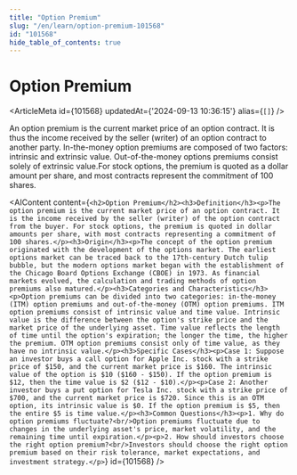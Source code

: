 ```yaml
---
title: "Option Premium"
slug: "/en/learn/option-premium-101568"
id: "101568"
hide_table_of_contents: true
---
```



# Option Premium

<ArticleMeta id={101568} updatedAt={'2024-09-13 10:36:15'} alias={`[]`} />
<div className='border-solid border-b border-t-0 my-4 border-[var(--ifm-color-gray-300)]' />

An option premium is the current market price of an option contract. It is thus the income received by the seller (writer) of an option contract to another party. In-the-money option premiums are composed of two factors: intrinsic and extrinsic value. Out-of-the-money options premiums consist solely of extrinsic value.For stock options, the premium is quoted as a dollar amount per share, and most contracts represent the commitment of 100 shares.

<AIContent content={`<h2>Option Premium</h2><h3>Definition</h3><p>The option premium is the current market price of an option contract. It is the income received by the seller (writer) of the option contract from the buyer. For stock options, the premium is quoted in dollar amounts per share, with most contracts representing a commitment of 100 shares.</p><h3>Origin</h3><p>The concept of the option premium originated with the development of the options market. The earliest options market can be traced back to the 17th-century Dutch tulip bubble, but the modern options market began with the establishment of the Chicago Board Options Exchange (CBOE) in 1973. As financial markets evolved, the calculation and trading methods of option premiums also matured.</p><h3>Categories and Characteristics</h3><p>Option premiums can be divided into two categories: in-the-money (ITM) option premiums and out-of-the-money (OTM) option premiums. ITM option premiums consist of intrinsic value and time value. Intrinsic value is the difference between the option's strike price and the market price of the underlying asset. Time value reflects the length of time until the option's expiration; the longer the time, the higher the premium. OTM option premiums consist only of time value, as they have no intrinsic value.</p><h3>Specific Cases</h3><p>Case 1: Suppose an investor buys a call option for Apple Inc. stock with a strike price of $150, and the current market price is $160. The intrinsic value of the option is $10 ($160 - $150). If the option premium is $12, then the time value is $2 ($12 - $10).</p><p>Case 2: Another investor buys a put option for Tesla Inc. stock with a strike price of $700, and the current market price is $720. Since this is an OTM option, its intrinsic value is $0. If the option premium is $5, then the entire $5 is time value.</p><h3>Common Questions</h3><p>1. Why do option premiums fluctuate?<br/>Option premiums fluctuate due to changes in the underlying asset's price, market volatility, and the remaining time until expiration.</p><p>2. How should investors choose the right option premium?<br/>Investors should choose the right option premium based on their risk tolerance, market expectations, and investment strategy.</p>`} id={101568} />
